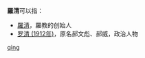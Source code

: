 '''羅清'''可以指：
* [[羅清|羅清]]，羅教的创始人
* [[罗清_(1912年)|罗清 (1912年)]]，原名郝文彪、郝威，政治人物

{{disambig}}

[[Category:二字罗姓人名消歧义|qing]]